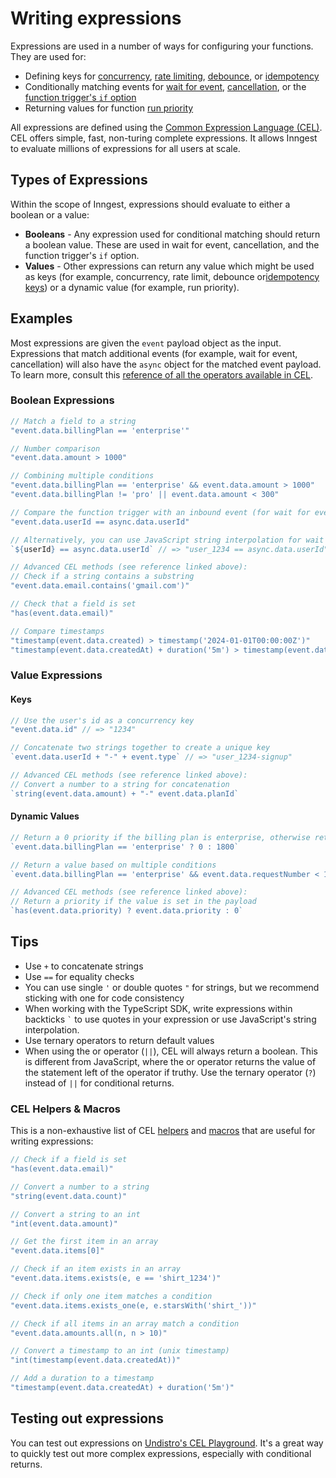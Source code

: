# Writing expressions

Expressions are used in a number of ways for configuring your functions. They are used for:

* Defining keys for [concurrency](/docs/functions/concurrency), [rate limiting](/docs/reference/functions/rate-limit), [debounce](/docs/reference/functions/debounce), or [idempotency](/docs/guides/handling-idempotency)
* Conditionally matching events for [wait for event](/docs/reference/functions/step-wait-for-event), [cancellation](/docs/functions/cancellation), or the [function trigger's `if` option](/docs/reference/functions/create#trigger)
* Returning values for function [run priority](/docs/reference/functions/run-priority)

All expressions are defined using the [Common Expression Language (CEL)](https://github.com/google/cel-go). CEL offers simple, fast, non-turing complete expressions. It allows Inngest to evaluate millions of expressions for all users at scale.

## Types of Expressions

Within the scope of Inngest, expressions should evaluate to either a boolean or a value:

* **Booleans** - Any expression used for conditional matching should return a boolean value. These are used in wait for event, cancellation, and the function trigger's `if` option.
* **Values** - Other expressions can return any value which might be used as keys (for example, concurrency, rate limit, debounce or[idempotency keys](/docs/guides/handling-idempotency)) or a dynamic value (for example, run priority).

## Examples

Most expressions are given the `event` payload object as the input. Expressions that match additional events (for example, wait for event, cancellation) will also have the `async` object for the matched event payload. To learn more, consult this [reference of all the operators available in CEL](https://github.com/google/cel-spec/blob/master/doc/langdef.md#list-of-standard-definitions).

### Boolean Expressions

```js
// Match a field to a string
"event.data.billingPlan == 'enterprise'"

// Number comparison
"event.data.amount > 1000"

// Combining multiple conditions
"event.data.billingPlan == 'enterprise' && event.data.amount > 1000"
"event.data.billingPlan != 'pro' || event.data.amount < 300"

// Compare the function trigger with an inbound event (for wait for event or cancellation)
"event.data.userId == async.data.userId"

// Alternatively, you can use JavaScript string interpolation for wait for event
`${userId} == async.data.userId` // => "user_1234 == async.data.userId"

// Advanced CEL methods (see reference linked above):
// Check if a string contains a substring
"event.data.email.contains('gmail.com')"

// Check that a field is set
"has(event.data.email)"

// Compare timestamps
"timestamp(event.data.created) > timestamp('2024-01-01T00:00:00Z')"
"timestamp(event.data.createdAt) + duration('5m') > timestamp(event.data.expireAt)"
```

### Value Expressions

#### Keys

```js
// Use the user's id as a concurrency key
"event.data.id" // => "1234"

// Concatenate two strings together to create a unique key
`event.data.userId + "-" + event.type` // => "user_1234-signup"

// Advanced CEL methods (see reference linked above):
// Convert a number to a string for concatenation
`string(event.data.amount) + "-" event.data.planId`
```

#### Dynamic Values

```js
// Return a 0 priority if the billing plan is enterprise, otherwise return 1800
`event.data.billingPlan == 'enterprise' ? 0 : 1800`

// Return a value based on multiple conditions
`event.data.billingPlan == 'enterprise' && event.data.requestNumber < 10 ? 0 : 1800`

// Advanced CEL methods (see reference linked above):
// Return a priority if the value is set in the payload
`has(event.data.priority) ? event.data.priority : 0`
```

## Tips

* Use `+` to concatenate strings
* Use `==` for equality checks
* You can use single `'` or double quotes `"` for strings, but we recommend sticking with one for code consistency
* When working with the TypeScript SDK, write expressions within backticks `` ` `` to use quotes in your expression or use JavaScript's string interpolation.
* Use ternary operators to return default values
* When using the or operator (`||`), CEL will always return a boolean. This is different from JavaScript, where the or operator returns the value of the statement left of the operator if truthy. Use the ternary operator (`?`) instead of `||` for conditional returns.

### CEL Helpers & Macros

This is a non-exhaustive list of CEL [helpers](https://github.com/google/cel-spec/blob/master/doc/langdef.md#list-of-standard-definitions) and [macros](https://github.com/google/cel-spec/blob/master/doc/langdef.md#macros) that are useful for writing expressions:

```js
// Check if a field is set
"has(event.data.email)"

// Convert a number to a string
"string(event.data.count)"

// Convert a string to an int
"int(event.data.amount)"

// Get the first item in an array
"event.data.items[0]"

// Check if an item exists in an array
"event.data.items.exists(e, e == 'shirt_1234')"

// Check if only one item matches a condition
"event.data.items.exists_one(e, e.starsWith('shirt_'))"

// Check if all items in an array match a condition
"event.data.amounts.all(n, n > 10)"

// Convert a timestamp to an int (unix timestamp)
"int(timestamp(event.data.createdAt))"

// Add a duration to a timestamp
"timestamp(event.data.createdAt) + duration('5m')"
```


## Testing out expressions

You can test out expressions on [Undistro's CEL Playground](https://playcel.undistro.io/). It's a great way to quickly test out more complex expressions, especially with conditional returns.